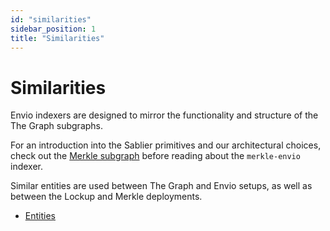 ```yaml
---
id: "similarities"
sidebar_position: 1
title: "Similarities"
---
```


# Similarities

Envio indexers are designed to mirror the functionality and structure of the The Graph subgraphs.

For an introduction into the Sablier primitives and our architectural choices, check out the
[Merkle subgraph](/api/airdrops/the-graph/entities) before reading about the `merkle-envio` indexer.

Similar entities are used between The Graph and Envio setups, as well as between the Lockup and Merkle deployments.

- [Entities](/api/airdrops/the-graph/entities)
